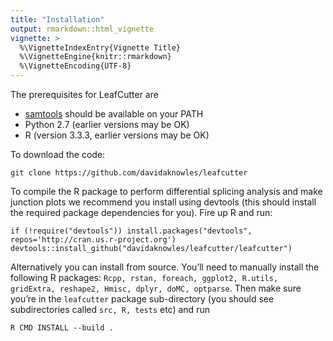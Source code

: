 ```yaml
---
title: "Installation"
output: rmarkdown::html_vignette
vignette: >
  %\VignetteIndexEntry{Vignette Title}
  %\VignetteEngine{knitr::rmarkdown}
  %\VignetteEncoding{UTF-8}
---
```


The prerequisites for LeafCutter are

* [samtools](http://samtools.sourceforge.net/) should be available on your PATH
* Python 2.7 (earlier versions may be OK)
* R (version 3.3.3, earlier versions may be OK)

To download the code:
```
git clone https://github.com/davidaknowles/leafcutter
```

To compile the R package to perform differential splicing analysis and make junction plots we recommend you install using devtools (this should install the required package dependencies for you). Fire up R and run:
```
if (!require("devtools")) install.packages("devtools", repos='http://cran.us.r-project.org')
devtools::install_github("davidaknowles/leafcutter/leafcutter")
```

Alternatively you can install from source. You'll need to manually install the following R packages: `Rcpp, rstan, foreach, ggplot2, R.utils, gridExtra, reshape2, Hmisc, dplyr, doMC, optparse`. Then make sure you're in the `leafcutter` package sub-directory (you should see subdirectories called `src, R, tests` etc) and run
```
R CMD INSTALL --build .
```
